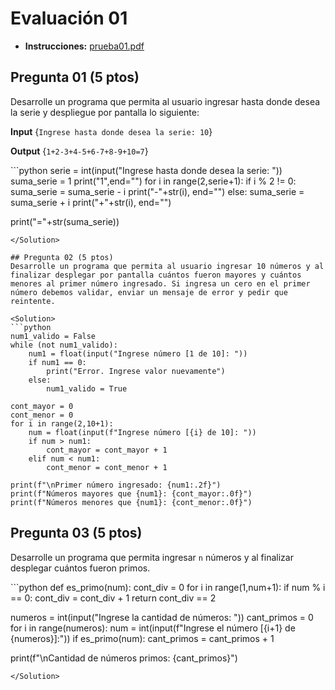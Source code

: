 # Evaluación 01

- **Instrucciones:** [prueba01.pdf](/inacap/ti3v21/docs/prueba01.pdf)

## Pregunta 01 (5 ptos)
Desarrolle un programa que permita al usuario ingresar hasta donde desea la serie y despliegue por pantalla lo siguiente:

**Input**
<TerminalOutput>
{`Ingrese hasta donde desea la serie: 10`}
</TerminalOutput>

**Output**
<TerminalOutput>
{`1+2-3+4-5+6-7+8-9+10=7`}
</TerminalOutput>

<Solution>
```python
serie = int(input("Ingrese hasta donde desea la serie: "))
suma_serie = 1
print("1",end="")
for i in range(2,serie+1):
	if i % 2 != 0: 
		suma_serie = suma_serie - i
		print("-"+str(i), end="")
	else:
		suma_serie = suma_serie + i 
		print("+"+str(i), end="")

print("="+str(suma_serie)) 			
```
</Solution>

## Pregunta 02 (5 ptos)
Desarrolle un programa que permita al usuario ingresar 10 números y al finalizar desplegar por pantalla cuántos fueron mayores y cuántos menores al primer número ingresado. Si ingresa un cero en el primer número debemos validar, enviar un mensaje de error y pedir que reintente.

<Solution>
```python
num1_valido = False
while (not num1_valido):
	num1 = float(input("Ingrese número [1 de 10]: "))
	if num1 == 0:
		print("Error. Ingrese valor nuevamente")
	else:
		num1_valido = True

cont_mayor = 0
cont_menor = 0
for i in range(2,10+1):
	num = float(input(f"Ingrese número [{i} de 10]: "))
	if num > num1:
		cont_mayor = cont_mayor + 1
	elif num < num1:
		cont_menor = cont_menor + 1

print(f"\nPrimer número ingresado: {num1:.2f}")
print(f"Números mayores que {num1}: {cont_mayor:.0f}")
print(f"Números menores que {num1}: {cont_menor:.0f}") 
```
</Solution>

## Pregunta 03 (5 ptos)
Desarrolle un programa que permita ingresar `n` números y al finalizar desplegar cuántos fueron primos.

<Solution>
```python
def es_primo(num):
	cont_div = 0
	for i in range(1,num+1): 
		if num % i == 0: 
			cont_div = cont_div + 1 
	return cont_div == 2 

numeros = int(input("Ingrese la cantidad de números: "))
cant_primos = 0 
for i in range(numeros):
	num = int(input(f"Ingrese el número [{i+1} de {numeros}]:"))
	if es_primo(num):
		cant_primos = cant_primos + 1 

print(f"\nCantidad de números primos: {cant_primos}") 
```
</Solution>

